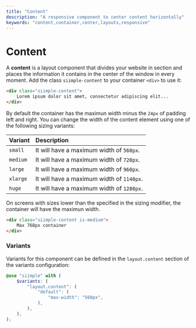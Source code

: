 ```yaml
---
title: "Content"
description: "A responsive component to center content horizontally"
keywords: "content,container,center,layouts,responsive"
--- 
```


# Content

A **content** is a layout component that divides your website in section and places the information it contains in the center of the window in every moment. Add the class `siimple-content` to your container `<div>` to use it:

```html
<div class="siimple-content">
    Lorem ipsum dolor sit amet, consectetur adipiscing elit...
</div>
```

By default the container has the maximun width minus the `24px` of padding left and right. You can change the width of the content element using one of the following sizing variants:

| Variant | Description |
|:------|:------------|
| `small` | It will have a maximum width of `560px`. |
| `medium` | It will have a maximum width of `720px`. |
| `large` | It will have a maximum width of `960px`. |
| `xlarge` | It will have a maximum width of `1140px`. |
| `huge` | It will have a maximum width of `1280px`. |

On screens with sizes lower than the specified in the sizing modifier, the container will have the maximun width.

```html
<div class="siimple-content is-medium">
    Max 768px container
</div>
```

### Variants

Variants for this component can be defined in the `layout.content` section of the variants configuration:

```scss
@use "siimple" with (
    $variants: (
        "layout.content": (
            "default": (
                "max-width": "560px",
            ),
        ),
    ),
);
```
